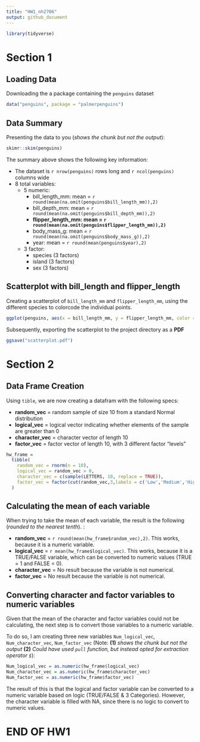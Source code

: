 ```yaml
---
title: "HW1_nh2706"
output: github_document
---
```


```r
library(tidyverse)
```

# Section 1

## Loading Data

Downloading the a package containing the `penguins` dataset

```r
data("penguins", package = "palmerpenguins")
```

## Data Summary
Presenting the data to you (*shows the chunk but not the output*):

```r
skimr::skim(penguins)
```

The summary above shows the following key information:

*   The dataset is `r nrow(penguins)` rows long and `r ncol(penguins)` columns wide
*   8 total variables:
    *   5 numeric:
        *   bill_length_mm: mean = `r round(mean(na.omit(penguins$bill_length_mm)),2)` 
        *   bill_depth_mm: mean = `r round(mean(na.omit(penguins$bill_depth_mm)),2)`
        *   **flipper_length_mm: mean = `r round(mean(na.omit(penguins$flipper_length_mm)),2)`**
        *   body_mass_g: mean = `r round(mean(na.omit(penguins$body_mass_g)),2)`
        *   year: mean = `r round(mean(penguins$year),2)`
    * 3 factor:
        *   species (3 factors)
        *   island (3 factors)
        *   sex (3 factors)

## Scatterplot with bill_length and flipper_length

Creating a scatterplot of `bill_length_mm` and `flipper_length_mm`, using the different species to colorcode the individual points.

```r
ggplot(penguins, aes(x = bill_length_mm, y = flipper_length_mm, color = species)) + geom_point()
```

Subsequently, exporting the scatterplot to the project directory as a **PDF**

```r
ggsave("scatterplot.pdf")
```


# Section 2

## Data Frame Creation

Using `tible`, we are now creating a datafram with the following specs:

*   **random_vec** = random sample of size 10 from a standard Normal distribution
*   **logical_vec** = logical vector indicating whether elements of the sample are greater than 0
*   **character_vec** = character vector of length 10
*   **factor_vec** = factor vector of length 10, with 3 different factor “levels”

```r
hw_frame =
  tibble(
    random_vec = rnorm(n = 10),
    logical_vec = random_vec > 0,
    character_vec = c(sample(LETTERS, 10, replace = TRUE)),
    factor_vec = factor(cut(random_vec,3,labels = c('Low','Medium','High')))
  )
```

## Calculating the mean of each variable

When trying to take the mean of each variable, the result is the following (*rounded to the nearest tenth*). :

*   **random_vec** = `r round(mean(hw_frame$random_vec),2)`. This works, because it is a numeric variable.
*   **logical_vec** = `r mean(hw_frame$logical_vec)`. This works, because it is a TRUE/FALSE variable, which can be converted to numeric values (TRUE = 1 and FALSE = 0).
*   **character_vec** = No result because the variable is not numerical.
*   **factor_vec** = No result because the variable is not numerical.

## Converting character and factor variables to numeric variables

Given that the mean of the character and factor variables could not be calculating, the next step is to convert those variables to a numeric variable.

To do so, I am creating three new variables `Num_logical_vec`, `Num_character_vec`, `Num_factor_vec` (Note: **(1)** *shows the chunk but not the output* **(2)** *Could have used `pull` function, but instead opted for extraction operator `$`*):

```r
Num_logical_vec = as.numeric(hw_frame$logical_vec)
Num_character_vec = as.numeric(hw_frame$character_vec)
Num_factor_vec = as.numeric(hw_frame$factor_vec)
```


The result of this is that the logical and factor variable can be converted to a numeric variable based on  logic (TRUE/FALSE & 3 Categories). However, the character variable is filled with NA, since there is no logic to convert to numeric values.

# END OF HW1